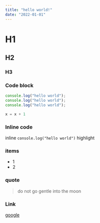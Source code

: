 ```yaml
---
title: "hello world!"
date: "2022-01-01"
---
```


# H1

## H2

### H3

### Code block

```js
console.log("hello world");
console.log("hello world");
console.log("hello world");
```

```python
x = x + 1
```

### Inline code

inline `console.log("hello world")` highlight

### items

- 1
- 2

### quote

> do not go gentle into the moon

### Link

[google](https://google.com)
